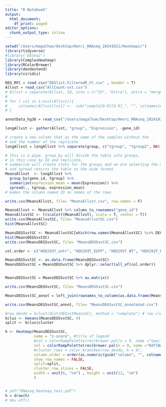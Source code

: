 ```yaml
---
title: "R Notebook"
output:
  html_document:
    df_print: paged
editor_options:
  chunk_output_type: inline
---
```



```r
setwd("/Users/magalhae/Desktop/Henri_RNAseq_20241021/Heatmaps/")
library(tidyverse)
#library('DESeq2')
library(ComplexHeatmap)
library(RColorBrewer)
library(dendextend)
library(viridis)
```
```r
DEG_RFC = read.csv("DEGlist.FilteredR_FC.csv" , header = T)
Allvst = read_csv("AllCount-vst.csv") 
# Allvst = separate(Allvst, Id, into = c("Id", "Extra"), extra = "merge") %>% dplyr::select(-Extra)
# 
# for ( col in 1:ncol(Allvst)){
#     colnames(Allvst)[col] <-  sub("sample[0-9][0-9]_", "", colnames(Allvst)[col])
# }

annotData_hg38 = read_csv("/Users/magalhae/Desktop/Henri_RNAseq_20241021/annotData_hg38.csv")
```
```r
longAllvst <- gather(Allvst, "group", "Expression", -gene_id)

# create a new column that as the name of the samples without the _
# and the number of the replicate
longAllvst = longAllvst %>% separate(group, c("tgroup", "tgroup2", NA), sep = "_", remove = F)%>% unite("tgroup", tgroup:tgroup2, sep= "_")
```
```r
# this is a pipe. group_by will divide the table into groups,
# in this case by ID and replicate,
# summarize will create stats for the groups and we are selecting the mean
# and spread returns the table to the wide format.
MeansAllvst  <- longAllvst %>%
  group_by(gene_id, tgroup) %>%
  summarize(expression_mean = mean(Expression)) %>%
  spread(., tgroup, expression_mean)
# makes the column named ID as names of the rows

write.csv(MeansAllvst, file= "MeansAllvst.csv", row.names = F)

```
```r
MeansAllvst <- MeansAllvst %>% column_to_rownames("gene_id")
MeansAllvstSC <- t(scale(t(MeansAllvst), scale = T, center = T))
write.csv(MeansAllvstSC, file= "MeansAllvstSC.csv")
hist(MeansAllvstSC)
```
```r
MeansDEGSvstSC <- MeansAllvstSC[which(row.names(MeansAllvstSC) %in% DEG_RFC$gene_id),]
hist(MeansDEGSvstSC)
write.csv(MeansDEGSvstSC, file= "MeansDEGSvstSC.csv")
```

```r
col.order <- c("HEK293T_untr", "HEK293T_EGFP", "HEK293T_WT", "HEK293T_KS","HEK293T_KSFtoG")

MeansDEGSvstSC <- as.data.frame(MeansDEGSvstSC)
MeansDEGSvstSC = MeansDEGSvstSC %>% dplyr::select(all_of(col.order))


MeansDEGSvstSC = MeansDEGSvstSC %>% as.matrix()

write.csv(MeansDEGSvstSC, file= "MeansDEGSvstSC.csv")
```


```r
MeansDEGSvstSC_annot = left_join(rownames_to_column(as.data.frame(MeansDEGSvstSC), "gene_id"), annotData_hg38, by = 'gene_id')

write.csv(MeansDEGSvstSC_annot, file= "MeansDEGSvstSC_annotated.csv")
```

```r
#row_dendo = hclust(dist(DEGvstMeansSC), method = "complete") # row clustering
kclus <- kmeans(MeansDEGSvstSC, 4)
split <- kclus$cluster
```

```r

h <- Heatmap(MeansDEGSvstSC,
             name = "z-score", #title of legend
             #col = colorRampPalette(rev(brewer.pal(n = 9, name ="Spectral")))(10),
             col = colorRampPalette(rev(brewer.pal(n = 9, name ="RdYlBu")))(10),
             #cluster_rows = color_branches(row_dendo, k = 9),
             column_order = order(as.numeric(gsub("column", "", colnames(MeansDEGSvstSC)))),
             show_row_names = FALSE,
             split=split,
             cluster_row_slices = FALSE,
             width = unit(6, "cm") , height = unit(12, "cm")
             )


# pdf("RNAseq_Heatmap_test.pdf")
h = draw(h)
# dev.off()
```



